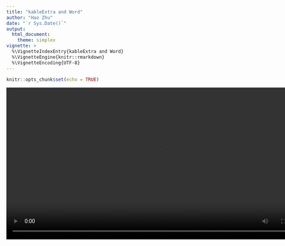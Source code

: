```yaml
---
title: "kableExtra and Word"
author: "Hao Zhu"
date: "`r Sys.Date()`"
output: 
  html_document:
    theme: simplex
vignette: >
  %\VignetteIndexEntry{kableExtra and Word}
  %\VignetteEngine{knitr::rmarkdown}
  %\VignetteEncoding{UTF-8}
---
```


```r
knitr::opts_chunk$set(echo = TRUE)
```


<video width="800" height="400" controls>
  <source src="word.mp4" type="video/mp4">
  Your browser does not support the video tag.
</video>

***

> You can `copy` formatted tables from HTML and `paste` them into a Word document
without losing the format. 
